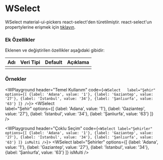 
# WSelect

WSelect material-ui-pickers react-select'den türetilmiştir.
react-select'un propertylerine erişmek için [tıklayın](https://react-select.com/home).

### Ek Özellikler

Eklenen ve değiştirilen özellikler aşağıdaki gibidir:

| Adı                 | Veri Tipi                                                     | Default | Açıklama                                        |
|:--------------------|:--------------------------------------------------------------|:--------|:------------------------------------------------|
|                     |                                                               |         |                                                 |


### Örnekler

<WPlayground header="Temel Kullanım"
code={`
<WSelect  
  label="Şehir"
  options={[
    {label: 'Adana', value: '1'},
    {label: 'Gaziantep', value: '27'},
    {label: 'İstanbul', value: '34'},
    {label: 'Şanlıurfa', value: '63'}
  ]}
/>
`}>
  <WSelect  
    label="Şehir"
    options={[
      {label: 'Adana', value: '1'},
      {label: 'Gaziantep', value: '27'},
      {label: 'İstanbul', value: '34'},
      {label: 'Şanlıurfa', value: '63'}
    ]}
  />
</WPlayground><br/>

<WPlayground header="Çoklu Seçim"
code={`
<WSelect
  label="Şehirler"
  options={[
    {label: 'Adana', value: '1'},
    {label: 'Gaziantep', value: '27'},
    {label: 'İstanbul', value: '34'},
    {label: 'Şanlıurfa', value: '63'}
  ]}
  isMulti
/>
`}>
  <WSelect
    label="Şehirler"
    options={[
      {label: 'Adana', value: '1'},
      {label: 'Gaziantep', value: '27'},
      {label: 'İstanbul', value: '34'},
      {label: 'Şanlıurfa', value: '63'}
    ]}
    isMulti
  />
</WPlayground><br/>